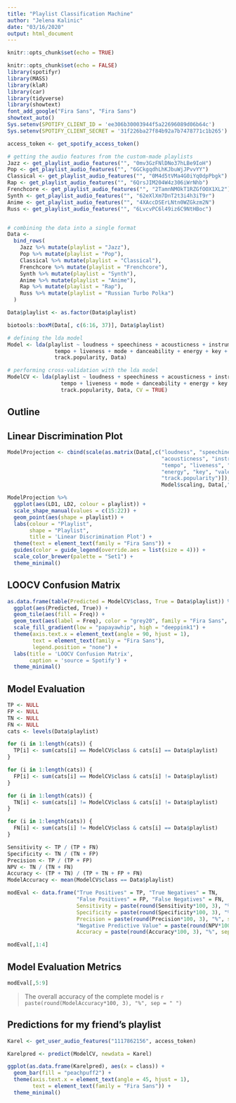 ```yaml
---
title: "Playlist Classification Machine"
author: "Jelena Kalinic"
date: "03/16/2020"
output: html_document
---
```


```r
knitr::opts_chunk$set(echo = TRUE)
```


```r
knitr::opts_chunk$set(echo = FALSE)
library(spotifyr)
library(MASS)
library(klaR)
library(car)
library(tidyverse)
library(showtext)
font_add_google("Fira Sans", "Fira Sans")
showtext_auto()
Sys.setenv(SPOTIFY_CLIENT_ID = 'ee306b30003944f5a22696089d06b64c')
Sys.setenv(SPOTIFY_CLIENT_SECRET = '31f226ba27f84b92a7b7478771c1b265') # Super Secret please don't steal

access_token <- get_spotify_access_token()

# getting the audio features from the custom-made playlists
Jazz <- get_playlist_audio_features("", "0mv3GzFNlDNo37hLBe9IoH")
Pop <- get_playlist_audio_features("", "6GCkgqdhLhKJbuWjJPvvYY")
Classical <- get_playlist_audio_features("", "0M4d5tVMa4G0iYq0dpPbgk")
Rap <- get_playlist_audio_features("", "6QrsJIM204W4z306iWrNhb")
Frenchcore <- get_playlist_audio_features("", "2TamnNMOkT1RZGfOOX1XL2")
Synth <- get_playlist_audio_features("", "62eXlXm7DnT2t3i4h3iT9r")
Anime <- get_playlist_audio_features("", "4XAccDSErLNtn0WZGkzm2N")
Russ <- get_playlist_audio_features("", "6LvcvPC6l49iz6C9NtHBoc")


# combining the data into a single format
Data <-
  bind_rows(
    Jazz %>% mutate(playlist = "Jazz"),
    Pop %>% mutate(playlist = "Pop"),
    Classical %>% mutate(playlist = "Classical"),
    Frenchcore %>% mutate(playlist = "Frenchcore"),
    Synth %>% mutate(playlist = "Synth"),
    Anime %>% mutate(playlist = "Anime"),
    Rap %>% mutate(playlist = "Rap"),
    Russ %>% mutate(playlist = "Russian Turbo Polka")
  ) 

Data$playlist <- as.factor(Data$playlist)

biotools::boxM(Data[, c(6:16, 37)], Data$playlist)

# defining the lda model 
Model <- lda(playlist ~ loudness + speechiness + acousticness + instrumentalness + 
               tempo + liveness + mode + danceability + energy + key + valence + 
               track.popularity, Data)

# performing cross-validation with the lda model 
ModelCV <- lda(playlist ~ loudness + speechiness + acousticness + instrumentalness + 
                 tempo + liveness + mode + danceability + energy + key + valence + 
                 track.popularity, Data, CV = TRUE)

```

## Outline

## Linear Discrimination Plot

```r
ModelProjection <- cbind(scale(as.matrix(Data[,c("loudness", "speechiness", 
                                                 "acousticness", "instrumentalness",
                                                 "tempo", "liveness", "mode", "danceability",
                                                 "energy", "key", "valence",
                                                 "track.popularity")]), scale=FALSE) %*% 
                                                 Model$scaling, Data[,"playlist",drop=FALSE])

ModelProjection %>%
  ggplot(aes(LD1, LD2, colour = playlist)) +
  scale_shape_manual(values = c(15:22)) +
  geom_point(aes(shape = playlist)) +
  labs(colour = "Playlist",
       shape = "Playlist",
       title = 'Linear Discrimination Plot') +
  theme(text = element_text(family = "Fira Sans")) +
  guides(color = guide_legend(override.aes = list(size = 4))) +
  scale_color_brewer(palette = "Set1") +
  theme_minimal()

```


## LOOCV Confusion Matrix

```r
as.data.frame(table(Predicted = ModelCV$class, True = Data$playlist)) %>%
  ggplot(aes(Predicted, True)) +
  geom_tile(aes(fill = Freq)) + 
  geom_text(aes(label = Freq), color = "grey20", family = "Fira Sans", ) +
  scale_fill_gradient(low = "papayawhip", high = "deeppink1") +
  theme(axis.text.x = element_text(angle = 90, hjust = 1),
        text = element_text(family = "Fira Sans"),
        legend.position = "none") +
  labs(title = 'LOOCV Confusion Matrix',
       caption = 'source = Spotify') +
  theme_minimal()

```


## Model Evaluation

```r
TP <- NULL
FP <- NULL
TN <- NULL
FN <- NULL
cats <- levels(Data$playlist)

for (i in 1:length(cats)) {
  TP[i] <- sum(cats[i] == ModelCV$class & cats[i] == Data$playlist)
}

for (i in 1:length(cats)) {
  FP[i] <- sum(cats[i] == ModelCV$class & cats[i] != Data$playlist)
}

for (i in 1:length(cats)) {
  TN[i] <- sum(cats[i] != ModelCV$class & cats[i] != Data$playlist)
}

for (i in 1:length(cats)) {
  FN[i] <- sum(cats[i] != ModelCV$class & cats[i] == Data$playlist)
}

Sensitivity <- TP / (TP + FN)
Specificity <- TN / (TN + FP)
Precision <- TP / (TP + FP)
NPV <- TN / (TN + FN)
Accuracy <- (TP + TN) / (TP + TN + FP + FN)
ModelAccuracy <- mean(ModelCV$class == Data$playlist)

modEval <- data.frame("True Positives" = TP, "True Negatives" = TN,
                      "False Positives" = FP, "False Negatives" = FN, 
                      Sensitivity = paste(round(Sensitivity*100, 3), "%", sep = " "), 
                      Specificity = paste(round(Specificity*100, 3), "%", sep = " "), 
                      Precision = paste(round(Precision*100, 3), "%", sep = " "), 
                      "Negative Predictive Value" = paste(round(NPV*100, 3), "%", sep = " "),
                      Accuracy = paste(round(Accuracy*100, 3), "%", sep = " "), row.names = cats)

modEval[,1:4]

```

## Model Evaluation Metrics

```r
modEval[,5:9]

```


> The overall accuracy of the complete model is `r paste(round(ModelAccuracy*100, 3), "%", sep = " ")`


## Predictions for my friend's playlist

```r
Karel <- get_user_audio_features("1117862156", access_token)

Karelpred <- predict(ModelCV, newdata = Karel)

ggplot(as.data.frame(Karelpred), aes(x = class)) +
  geom_bar(fill = "peachpuff2") + 
  theme(axis.text.x = element_text(angle = 45, hjust = 1),
        text = element_text(family = "Fira Sans")) +
  theme_minimal()
```